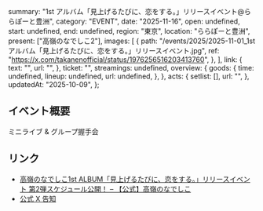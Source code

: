   summary: "1st アルバム「見上げるたびに、恋をする。」リリースイベント@ららぽーと豊洲",
  category: "EVENT",
  date: "2025-11-16",
  open: undefined,
  start: undefined,
  end: undefined,
  region: "東京",
  location: "ららぽーと豊洲",
  present: ["高嶺のなでしこ2"],
  images: [
    {
      path: "/events/2025/2025-11-01_1st アルバム「見上げるたびに、恋をする。」リリースイベント.jpg",
      ref: "https://x.com/takanenofficial/status/1976256516203413760",
    },
  ],
  link: {
    text: "",
    url: "",
  },
  ticket: "",
  streamings: undefined,
  overview: {
    goods: {
      time: undefined,
      lineup: undefined,
      url: undefined,
    },
  },
  acts: {
    setlist: [],
    url: "",
  },
  updatedAt: "2025-10-09",
};

## イベント概要

ミニライブ & グループ握手会

## リンク

- [高嶺のなでしこ1st ALBUM「見上げるたびに、恋をする。」リリースイベント 第2弾スケジュール公開！ – 【公式】高嶺のなでしこ](https://takanenonadeshiko.jp/?p=4419)
- [公式 X 告知](https://x.com/takanenofficial/status/1976256516203413760)
